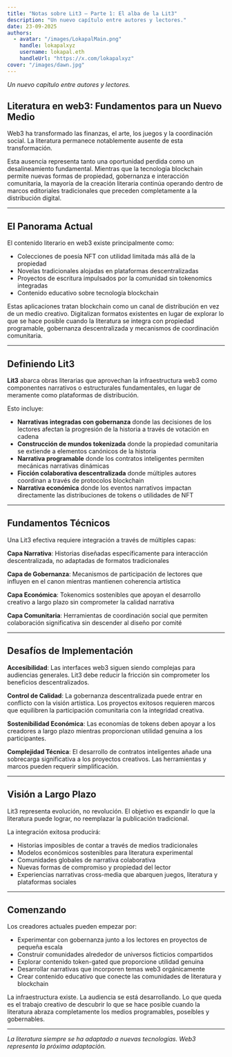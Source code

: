 ```yaml
---
title: "Notas sobre Lit3 — Parte 1: El alba de la Lit3"
description: "Un nuevo capítulo entre autores y lectores."
date: 23-09-2025
authors:
  - avatar: "/images/LokapalMain.png"
    handle: lokapalxyz
    username: lokapal.eth
    handleUrl: "https://x.com/lokapalxyz"
cover: "/images/dawn.jpg"
---
```


*Un nuevo capítulo entre autores y lectores.*

## Literatura en web3: Fundamentos para un Nuevo Medio

Web3 ha transformado las finanzas, el arte, los juegos y la coordinación social. La literatura permanece notablemente ausente de esta transformación.

Esta ausencia representa tanto una oportunidad perdida como un desalineamiento fundamental. Mientras que la tecnología blockchain permite nuevas formas de propiedad, gobernanza e interacción comunitaria, la mayoría de la creación literaria continúa operando dentro de marcos editoriales tradicionales que preceden completamente a la distribución digital.

---

## El Panorama Actual

El contenido literario en web3 existe principalmente como:
- Colecciones de poesía NFT con utilidad limitada más allá de la propiedad
- Novelas tradicionales alojadas en plataformas descentralizadas
- Proyectos de escritura impulsados por la comunidad sin tokenomics integradas
- Contenido educativo sobre tecnología blockchain

Estas aplicaciones tratan blockchain como un canal de distribución en vez de un medio creativo. Digitalizan formatos existentes en lugar de explorar lo que se hace posible cuando la literatura se integra con propiedad programable, gobernanza descentralizada y mecanismos de coordinación comunitaria.

---

## Definiendo Lit3

**Lit3** abarca obras literarias que aprovechan la infraestructura web3 como componentes narrativos o estructurales fundamentales, en lugar de meramente como plataformas de distribución.

Esto incluye:
- **Narrativas integradas con gobernanza** donde las decisiones de los lectores afectan la progresión de la historia a través de votación en cadena
- **Construcción de mundos tokenizada** donde la propiedad comunitaria se extiende a elementos canónicos de la historia
- **Narrativa programable** donde los contratos inteligentes permiten mecánicas narrativas dinámicas
- **Ficción colaborativa descentralizada** donde múltiples autores coordinan a través de protocolos blockchain
- **Narrativa económica** donde los eventos narrativos impactan directamente las distribuciones de tokens o utilidades de NFT

---

## Fundamentos Técnicos

Una Lit3 efectiva requiere integración a través de múltiples capas:

**Capa Narrativa**: Historias diseñadas específicamente para interacción descentralizada, no adaptadas de formatos tradicionales

**Capa de Gobernanza**: Mecanismos de participación de lectores que influyen en el canon mientras mantienen coherencia artística

**Capa Económica**: Tokenomics sostenibles que apoyan el desarrollo creativo a largo plazo sin comprometer la calidad narrativa

**Capa Comunitaria**: Herramientas de coordinación social que permiten colaboración significativa sin descender al diseño por comité

---

## Desafíos de Implementación

**Accesibilidad**: Las interfaces web3 siguen siendo complejas para audiencias generales. Lit3 debe reducir la fricción sin comprometer los beneficios descentralizados.

**Control de Calidad**: La gobernanza descentralizada puede entrar en conflicto con la visión artística. Los proyectos exitosos requieren marcos que equilibren la participación comunitaria con la integridad creativa.

**Sostenibilidad Económica**: Las economías de tokens deben apoyar a los creadores a largo plazo mientras proporcionan utilidad genuina a los participantes.

**Complejidad Técnica**: El desarrollo de contratos inteligentes añade una sobrecarga significativa a los proyectos creativos. Las herramientas y marcos pueden requerir simplificación.

---

## Visión a Largo Plazo

Lit3 representa evolución, no revolución. El objetivo es expandir lo que la literatura puede lograr, no reemplazar la publicación tradicional.

La integración exitosa producirá:
- Historias imposibles de contar a través de medios tradicionales
- Modelos económicos sostenibles para literatura experimental
- Comunidades globales de narrativa colaborativa
- Nuevas formas de compromiso y propiedad del lector
- Experiencias narrativas cross-media que abarquen juegos, literatura y plataformas sociales

---

## Comenzando

Los creadores actuales pueden empezar por:
- Experimentar con gobernanza junto a los lectores en proyectos de pequeña escala
- Construir comunidades alrededor de universos ficticios compartidos
- Explorar contenido token-gated que proporcione utilidad genuina
- Desarrollar narrativas que incorporen temas web3 orgánicamente
- Crear contenido educativo que conecte las comunidades de literatura y blockchain

La infraestructura existe. La audiencia se está desarrollando. Lo que queda es el trabajo creativo de descubrir lo que se hace posible cuando la literatura abraza completamente los medios programables, poseíbles y gobernables.

---

*La literatura siempre se ha adaptado a nuevas tecnologías. Web3 representa la próxima adaptación.*